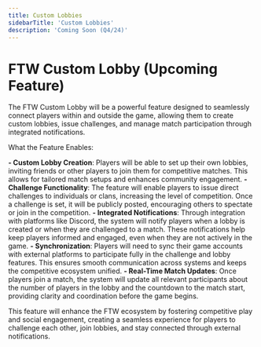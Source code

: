 ```yaml
---
title: Custom Lobbies
sidebarTitle: 'Custom Lobbies'
description: 'Coming Soon (Q4/24)'
---
```


# FTW Custom Lobby (Upcoming Feature)

The FTW Custom Lobby will be a powerful feature designed to seamlessly connect players within and outside the game, allowing them to create custom lobbies, issue challenges, and manage match participation through integrated notifications.

What the Feature Enables:

**- Custom Lobby Creation**: Players will be able to set up their own lobbies, inviting friends or other players to join them for competitive matches. This allows for tailored match setups and enhances community engagement.
**- Challenge Functionality**: The feature will enable players to issue direct challenges to individuals or clans, increasing the level of competition. Once a challenge is set, it will be publicly posted, encouraging others to spectate or join in the competition.
**- Integrated Notifications**: Through integration with platforms like Discord, the system will notify players when a lobby is created or when they are challenged to a match. These notifications help keep players informed and engaged, even when they are not actively in the game.
**- Synchronization**: Players will need to sync their game accounts with external platforms to participate fully in the challenge and lobby features. This ensures smooth communication across systems and keeps the competitive ecosystem unified.
**- Real-Time Match Updates**: Once players join a match, the system will update all relevant participants about the number of players in the lobby and the countdown to the match start, providing clarity and coordination before the game begins.

This feature will enhance the FTW ecosystem by fostering competitive play and social engagement, creating a seamless experience for players to challenge each other, join lobbies, and stay connected through external notifications.